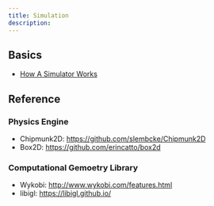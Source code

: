 ```yaml
---
title: Simulation
description: 
---
```


## Basics

* [How A Simulator Works](/tech-notes/robotics/simulation/how_a_simulator_works)

## Reference

### Physics Engine

* Chipmunk2D: https://github.com/slembcke/Chipmunk2D
* Box2D: https://github.com/erincatto/box2d

### Computational Gemoetry Library

* Wykobi: http://www.wykobi.com/features.html
* libigl: https://libigl.github.io/